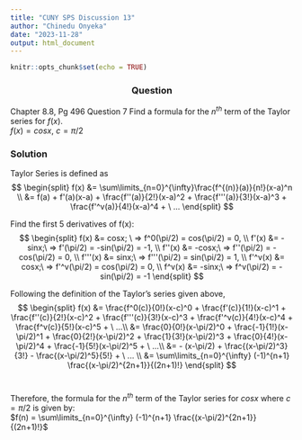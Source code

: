 ```yaml
---
title: "CUNY SPS Discussion 13"
author: "Chinedu Onyeka"
date: "2023-11-28"
output: html_document
---
```


```r
knitr::opts_chunk$set(echo = TRUE)
```

<center><h3>Question</h3></center>
Chapter 8.8, Pg 496 Question 7
Find a formula for the $n^{th}$ term of the Taylor series for $f(x)$.  
$f(x) = cosx,\ c = \pi/2$  

<h3>Solution </h3> 

Taylor Series is defined as 
$$
\begin{split}
f(x) &= \sum\limits_{n=0}^{\infty}\frac{f^{(n)}(a)}{n!}(x-a)^n \\
 &= f(a) + f'(a)(x-a) + \frac{f''(a)}{2!}(x-a)^2 + \frac{f'''(a)}{3!}(x-a)^3 + \frac{f'^v(a)}{4!}(x-a)^4 + \  ... 
\end{split}
$$

Find the first 5 derivatives of f(x):  
$$
\begin{split}
f(x) &= cosx; \ => f^0(\pi/2) = cos(\pi/2) = 0, \\
f'(x) &= -sinx;\ => f'(\pi/2) = -sin(\pi/2) = -1, \\
f''(x) &= -cosx;\ => f''(\pi/2) = -cos(\pi/2) = 0, \\
f'''(x) &= sinx;\  => f'''(\pi/2) = sin(\pi/2) = 1, \\
f'^v(x) &= cosx;\  => f'^v(\pi/2) = cos(\pi/2) = 0, \\
f^v(x) &= -sinx;\  => f^v(\pi/2) = -sin(\pi/2) = -1
\end{split}
$$

Following the definition of the Taylor's series given above,   
$$
\begin{split}
f(x) &= \frac{f^0(c)}{0!}(x-c)^0 + \frac{f'(c)}{1!}(x-c)^1 + \frac{f''(c)}{2!}(x-c)^2 + \frac{f'''(c)}{3!}(x-c)^3 +                        \frac{f'^v(c)}{4!}(x-c)^4 + \frac{f^v(c)}{5!}(x-c)^5 + \ ...\\
 &= \frac{0}{0!}(x-\pi/2)^0 + \frac{-1}{1!}(x-\pi/2)^1 + \frac{0}{2!}(x-\pi/2)^2 + \frac{1}{3!}(x-\pi/2)^3 +                          \frac{0}{4!}(x-\pi/2)^4 + \frac{-1}{5!}(x-\pi/2)^5 + \ ...\\
&= - (x-\pi/2)  + \frac{(x-\pi/2)^3}{3!} - \frac{(x-\pi/2)^5}{5!} + \ ... \\
&= \sum\limits_{n=0}^{\infty} (-1)^{n+1} \frac{(x-\pi/2)^{2n+1}}{(2n+1)!}
\end{split}
$$
<br>

Therefore, the formula for the $n^{th}$ term of the Taylor series for $cosx$ where $c = \pi/2$ is given by:  
$f(n) = \sum\limits_{n=0}^{\infty} (-1)^{n+1} \frac{(x-\pi/2)^{2n+1}}{(2n+1)!}$
